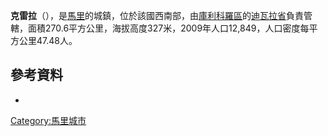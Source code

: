 '''克雷拉'''（{{lang-fr|Kéréla}}），是[[馬里|馬里]]的城鎮，位於該國西南部，由[[庫利科羅區|庫利科羅區]]的[[迪瓦拉省|迪瓦拉省]]負責管轄，面積270.6平方公里，海拔高度327米，2009年人口12,849，人口密度每平方公里47.48人。

==參考資料==
*{{cite web|url=http://mali-reforme-telecom.mctmtl.com/previsions.pdf|title=Previsions de desserte des communes pour la periode de 2001-2005|publisher=Mali Reforme Telecom|accessdate=February 8, 2009|deadurl=yes|archiveurl=https://web.archive.org/web/20040829024117/http://mali-reforme-telecom.mctmtl.com/previsions.pdf|archivedate=2004年8月29日}}

{{Coord|12|21|N|6|40|W|display=title}}

{{庫利科羅區}}

[[Category:馬里城市|Category:馬里城市]]


{{Mali-geo-stub}}